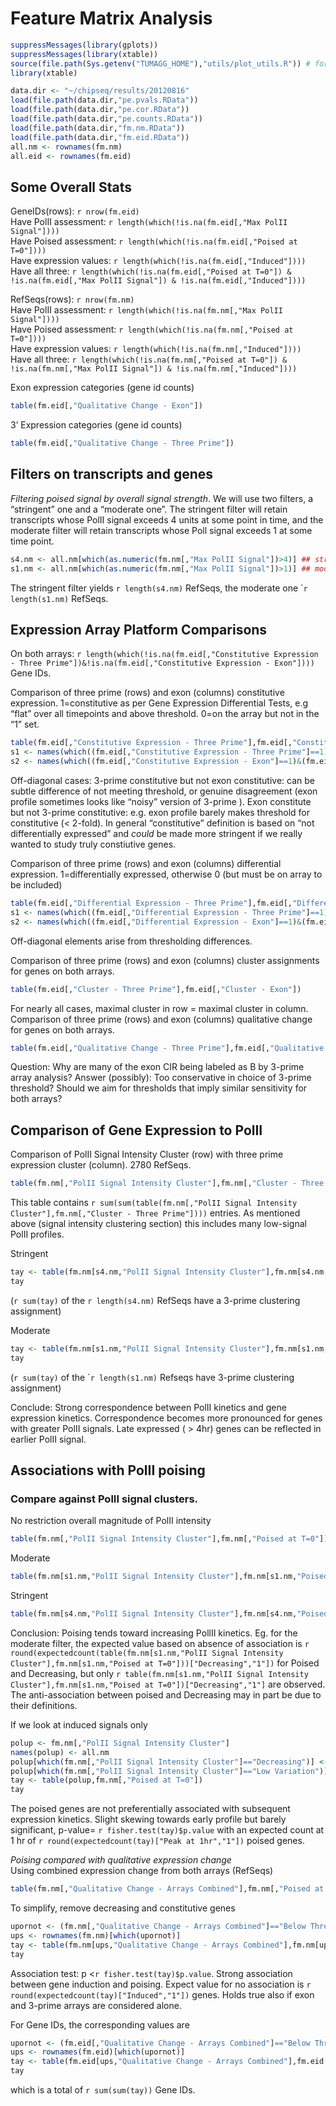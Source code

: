 Feature Matrix Analysis
=======================

```r
suppressMessages(library(gplots))
suppressMessages(library(xtable))
source(file.path(Sys.getenv("TUMAGG_HOME"),"utils/plot_utils.R")) # for boxplot
library(xtable)
```

```r
data.dir <- "~/chipseq/results/20120816"
load(file.path(data.dir,"pe.pvals.RData"))
load(file.path(data.dir,"pe.cor.RData"))
load(file.path(data.dir,"pe.counts.RData"))
load(file.path(data.dir,"fm.nm.RData"))
load(file.path(data.dir,"fm.eid.RData"))
all.nm <- rownames(fm.nm)
all.eid <- rownames(fm.eid)
```

Some Overall Stats
-------------------

GeneIDs(rows): ```r nrow(fm.eid)```  
Have PolII assessment: ```r length(which(!is.na(fm.eid[,"Max PolII Signal"])))```  
Have Poised assessment: ```r length(which(!is.na(fm.eid[,"Poised at T=0"])))```  
Have expression values: ```r length(which(!is.na(fm.eid[,"Induced"])))```  
Have all three: ```r length(which(!is.na(fm.eid[,"Poised at T=0"]) & !is.na(fm.eid[,"Max PolII Signal"]) & !is.na(fm.eid[,"Induced"]))) ```  

RefSeqs(rows): ```r nrow(fm.nm)```  
Have PolII assessment: ```r length(which(!is.na(fm.nm[,"Max PolII Signal"])))```  
Have Poised assessment: ```r length(which(!is.na(fm.nm[,"Poised at T=0"])))```  
Have expression values: ```r length(which(!is.na(fm.nm[,"Induced"])))```  
Have all three: ```r length(which(!is.na(fm.nm[,"Poised at T=0"]) & !is.na(fm.nm[,"Max PolII Signal"]) & !is.na(fm.nm[,"Induced"]))) ```  

Exon expression categories (gene id counts)
```r
table(fm.eid[,"Qualitative Change - Exon"])
```

3' Expression categories (gene id counts)
```r
table(fm.eid[,"Qualitative Change - Three Prime"])
```

Filters on transcripts and genes
---------------------------------

*Filtering poised signal by overall signal strength*. 
We will use two filters, a "stringent" one and a "moderate one". The stringent filter will retain transcripts whose PolII signal exceeds 4 units at some point in time, and the moderate filter will retain transcripts whose Poll signal exceeds 1 at some time point.
```r
s4.nm <- all.nm[which(as.numeric(fm.nm[,"Max PolII Signal"])>4)] ## stringent signal filter
s1.nm <- all.nm[which(as.numeric(fm.nm[,"Max PolII Signal"])>1)] ## moderate signal filter 
```
The stringent filter yields ```r length(s4.nm)``` RefSeqs, the moderate one ```r length(s1.nm)`` RefSeqs.

Expression Array Platform Comparisons
-------------------------------------

On both arrays: ```r length(which(!is.na(fm.eid[,"Constitutive Expression - Three Prime"])&!is.na(fm.eid[,"Constitutive Expression - Exon"])))``` Gene IDs.

Comparison of three prime (rows) and exon (columns) constitutive expression. 1=constitutive as per Gene Expression Differential Tests, e.g "flat" over all timepoints and above threshold. 0=on the array but not in the "1" set.

```r
table(fm.eid[,"Constitutive Expression - Three Prime"],fm.eid[,"Constitutive Expression - Exon"])
s1 <- names(which((fm.eid[,"Constitutive Expression - Three Prime"]==1)&(fm.eid[,"Constitutive Expression - Exon"]==0)))
s2 <- names(which((fm.eid[,"Constitutive Expression - Exon"]==1)&(fm.eid[,"Constitutive Expression - Three Prime"]==0)))
```

Off-diagonal cases: 3-prime constitutive but not exon constitutive: can be subtle difference of not meeting threshold, or genuine disagreement (exon profile sometimes looks like "noisy" version of 3-prime ). Exon constitute but not 3-prime constitutive: e.g. exon profile barely makes threshold for constitutive (< 2-fold). In general "constitutive" definition is based on "not differentially expressed" and *could* be made more stringent if we really wanted to study truly constiutive genes.

Comparison of three prime (rows) and exon (columns) differential expression. 1=differentially expressed, otherwise 0 (but must be on array to be included)
```r
table(fm.eid[,"Differential Expression - Three Prime"],fm.eid[,"Differential Expression - Exon"])
s1 <- names(which((fm.eid[,"Differential Expression - Three Prime"]==1)&(fm.eid[,"Differential Expression - Exon"]==0)))
s2 <- names(which((fm.eid[,"Differential Expression - Exon"]==1)&(fm.eid[,"Differential Expression - Three Prime"]==0)))
```


Off-diagonal elements arise from thresholding differences. 

Comparison of three prime (rows) and exon (columns) cluster assignments for genes on both arrays. 
```r
table(fm.eid[,"Cluster - Three Prime"],fm.eid[,"Cluster - Exon"])
```


For nearly all cases, maximal cluster in row = maximal cluster in column.
Comparison of three prime (rows) and exon (columns) qualitative change for genes on both arrays. 
```r
table(fm.eid[,"Qualitative Change - Three Prime"],fm.eid[,"Qualitative Change - Exon"])
```
Question: Why are many of the exon CIR being labeled as B by 3-prime array analysis? Answer (possibly): Too conservative in choice of 3-prime threshold? Should we aim for thresholds that  imply  similar  sensitivity for   both  arrays?


Comparison of Gene Expression to PolII
---------------------------------------

Comparison of PolII Signal Intensity Cluster (row) with three prime expression cluster (column). 2780 RefSeqs.
```r
table(fm.nm[,"PolII Signal Intensity Cluster"],fm.nm[,"Cluster - Three Prime"])
```
This table contains ```r sum(sum(table(fm.nm[,"PolII Signal Intensity Cluster"],fm.nm[,"Cluster - Three Prime"]))) ``` entries. As mentioned above (signal intensity clustering section) this includes many low-signal PolII profiles.  


Stringent 
```r
tay <- table(fm.nm[s4.nm,"PolII Signal Intensity Cluster"],fm.nm[s4.nm,"Cluster - Three Prime"])
tay
```
(```r sum(tay)``` of the ```r length(s4.nm)``` RefSeqs have a 3-prime clustering assignment)

Moderate 
```r
tay <- table(fm.nm[s1.nm,"PolII Signal Intensity Cluster"],fm.nm[s1.nm,"Cluster - Three Prime"])
tay
```
(```r sum(tay)``` of the ```r length(s1.nm)`` Refseqs have  3-prime  clustering assignment)

Conclude: Strong correspondence between PolII kinetics and gene expression kinetics. Correspondence becomes more pronounced for genes with greater PolII signals. Late expressed ( > 4hr) genes can be reflected in earlier PolII signal. 

Associations with PolII poising
------------------------------

### Compare against PolII signal clusters.

No restriction overall magnitude of PolII intensity

```r
table(fm.nm[,"PolII Signal Intensity Cluster"],fm.nm[,"Poised at T=0"])
```
Moderate
```r
table(fm.nm[s1.nm,"PolII Signal Intensity Cluster"],fm.nm[s1.nm,"Poised at T=0"])
```
Stringent
```r
table(fm.nm[s4.nm,"PolII Signal Intensity Cluster"],fm.nm[s4.nm,"Poised at T=0"])
```

Conclusion: Poising tends toward increasing PollII kinetics. Eg. for the moderate filter, the expected value based on absence of association is
```r round(expectedcount(table(fm.nm[s1.nm,"PolII Signal Intensity Cluster"],fm.nm[s1.nm,"Poised at T=0"]))["Decreasing","1"])```
for Poised and Decreasing, but only 
```r table(fm.nm[s1.nm,"PolII Signal Intensity Cluster"],fm.nm[s1.nm,"Poised at T=0"])["Decreasing","1"]```
are observed. 
The anti-association between poised and Decreasing may in part be due to their definitions.

If we look at induced signals only
```r
polup <- fm.nm[,"PolII Signal Intensity Cluster"]
names(polup) <- all.nm
polup[which(fm.nm[,"PolII Signal Intensity Cluster"]=="Decreasing")] <- NA
polup[which(fm.nm[,"PolII Signal Intensity Cluster"]=="Low Variation")] <- NA
tay <- table(polup,fm.nm[,"Poised at T=0"])
tay
```

The poised genes are not preferentially associated with subsequent expression kinetics.  Slight skewing towards early profile but barely significant, p-value=
```r fisher.test(tay)$p.value``` with an expected count at 1 hr of 
```r round(expectedcount(tay)["Peak at 1hr","1"])``` poised genes.

*Poising compared with qualitative expression change*  
Using combined expression change from both arrays (RefSeqs)

```r
table(fm.nm[,"Qualitative Change - Arrays Combined"],fm.nm[,"Poised at T=0"])
```

To simplify, remove decreasing and constitutive genes
```r
upornot <- (fm.nm[,"Qualitative Change - Arrays Combined"]=="Below Threshold") | (fm.nm[,"Qualitative Change - Arrays Combined"]=="Induced")
ups <- rownames(fm.nm)[which(upornot)]
tay <- table(fm.nm[ups,"Qualitative Change - Arrays Combined"],fm.nm[ups,"Poised at T=0"])
tay
```
Association test: p <```r fisher.test(tay)$p.value```.  Strong association between gene induction and poising. Expect value for no association is ```r round(expectedcount(tay)["Induced","1"])``` genes. Holds true also if exon and 3-prime arrays are considered alone.

For Gene IDs, the corresponding values are
```r
upornot <- (fm.eid[,"Qualitative Change - Arrays Combined"]=="Below Threshold") | (fm.eid[,"Qualitative Change - Arrays Combined"]=="Induced")
ups <- rownames(fm.eid)[which(upornot)]
tay <- table(fm.eid[ups,"Qualitative Change - Arrays Combined"],fm.eid[ups,"Poised at T=0"])
tay
```
which is a total of ```r sum(sum(tay))``` Gene IDs.
